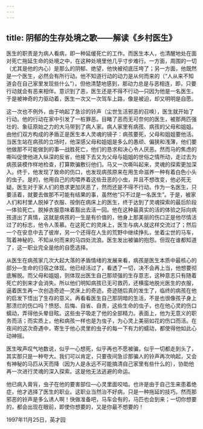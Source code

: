 ```yaml
---
---
---
```

title: 阴郁的生存处境之歌——解读《乡村医生》
---




医生的职责是为病人看病，即一种延缓死亡的工作。而医生本人，也清醒地处在面对死亡拖延生命的处境之中，在这种处境里他几乎寸步难行。一方面，周围的一切（尤其是他的内心）是那么的阴郁、绝望，他快被彻底压垮了；另一方面，他既然是一个医生，必然会有所行动。他不知道行动的动力是从何而来的（“人从来不知道会在自己家里发现些什么”）。但他清楚地感到，那动力总是与恶相连，即，只要行动就会有恶来相伴。意识到了恶，医生还是不得不行动—只因为他是一名医生。于是被神奇的力驱动着，医生一次又一次驾车上路，像是被迫，却又明明是自愿。

这一次也不例外，由于响起了急诊的铃声（尘世生活邪恶的召唤），医生就开始了行动。他的行动在家中引发了一桩罪恶。目睹了恶而无可奈何的医生，被那两匹强壮的、象征原始之力的大马带到了病人家。病人家里有病孩、病孩的父母和姐姐。由他们双方构成的矛盾正是医生本人灵魂的镜子：病孩要死，父母和姐姐要他活。当医生站在病孩的立场时，他深感父母和姐姐是多么的愚顽、偏狭和浅薄，他们要他做那不可能做到的事—战胜死亡，他们的恳求和决心令人厌恶。然而马的焦虑的嘶叫促使他进入纵深的反省，他接下去又为父母与姐姐的世俗之情所动，走过去为病孩装模作样地检查，打算欺骗敷衍他们。马又一次嘶叫起来，灵魂的探索更加深入。终于，他发现了致命的伤口，也发现病孩原来在用生命滋养一种有着白色小头的虫子。是的，他用自己的肉喂养着这些丑恶的小虫，并且不想改变，他必死无疑。医生对于家人们的恳求更加厌恶了，然而还是不得不行动。作为一名医生，只要活着，就要去做那不可能有结果的事，虽然他“只不过是一名医生”。于是，被家人们和村里人脱掉了衣服、按倒在病床上的医生，终于达到了灵魂探索的最后阶段—体验死亡。脱掉衣服意味着豁出去活一回。他在这种最真实的活的体验之际向病孩道出了真情，这就是病孩的一生是有价值的，他身上那美丽的伤口正是他尽情活过了的标志，他令人羡慕。在这死亡的灵床上，医生与病人就这样交流过了；然后一个在安息中去了彼岸，另一个还得在人生的荒野中继续挣扎，坐着尘世的马车，驾着神秘的、不知从何而来的马四处流浪。医生发出被骗的抱怨。但现在谁都知道了，这一职业完全是他的自愿选择。

从医生在病孩家几次大起大落的矛盾情绪的发展来看，病孩是医生本质中最核心的部分—生命的归宿之体现。他已经活过了，看透了一切，决不会再上当，他想要彻底解脱。而父母和姐姐，则体现出医生自己那顽强的生存意志，这种意志只有随着死亡的到来才会消失。所以他们明知病孩已无可救药，还横蛮地脱光医生的衣服，逼着医生再一次创造奇迹—灵床上的奇迹。奇迹随后真的发生了，临终的病孩在他的启发下悟出了生存的意义。再看看医生自己那阴暗的生活，不是也很像孩子身上那溃烂的伤口吗？愤怒、后悔、自省、自责，这些生命的虫子，也在他心灵的伤口蠕动，弄得他头晕目眩。这些虫子吸走了他的全部精力。表面上，他为无意义的职务而活；而实质上，他和病孩一样也是为虫子，为心灵上美丽如花的伤口而活。在夜间的这次奇遇中，寄生于他心灵里的虫子的每一下有力的蠕动，都使得他如此心动神摇。

医生唉声叹气地数说，似乎一心想死，似乎再也不愿被骗，似乎一切都走到头了，其实那只是一种夸大。我们可以肯定，只要夜间急诊那骗人的铃声再次响起，又会有神秘的马匹从天而降（因为人是永远不可能搞清自己家里有些什么的），协助他再一次进行灵魂的深入探索。这是他无法逃避的命运。

他已病入膏肓，虫子在他的要害部位—心灵里面咬啮。也许是由于自己生来患着绝症，他才选择了医生的职业。这职业当然治不好病，只是一种拖延的技巧。然而那邪恶的铃声是多么诱人啊！快做准备吧，马车会有的，马匹也会到来；一切你想要的，都会出现在眼前，即使你想要的，又是你最不想要的！

1997年11月25日，英才园